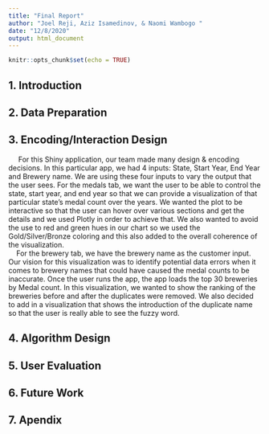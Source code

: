 ```yaml
---
title: "Final Report"
author: "Joel Reji, Aziz Isamedinov, & Naomi Wambogo "
date: "12/8/2020"
output: html_document
---
```


```r
knitr::opts_chunk$set(echo = TRUE)
```

## 1. Introduction

## 2. Data Preparation

## 3. Encoding/Interaction Design

|      For this Shiny application, our team made many design & encoding decisions. In this particular app, we had 4 inputs: State, Start Year, End Year and Brewery name. We are using these four inputs to vary the output that the user sees. For the medals tab, we want the user to be able to control the state, start year, and end year so that we can provide a visualization of that particular state's medal count over the years. We wanted the plot to be interactive so that the user can hover over various sections and get the details and we used Plotly in order to achieve that. We also wanted to avoid the use to red and green hues in our chart so we used the Gold/Silver/Bronze coloring and this also added to the overall coherence of the visualization.

|     For the brewery tab, we have the brewery name as the customer input. Our vision for this visualization was to identify potential data errors when it comes to brewery names that could have caused the medal counts to be inaccurate. Once the user runs the app, the app loads the top 30 breweries by Medal count. In this visualization, we wanted to show the ranking of the breweries before and after the duplicates were removed. We also decided to add in a visualization that shows the introduction of the duplicate name so that the user is really able to see the fuzzy word. 

## 4. Algorithm Design


## 5. User Evaluation

## 6. Future Work

## 7. Apendix
